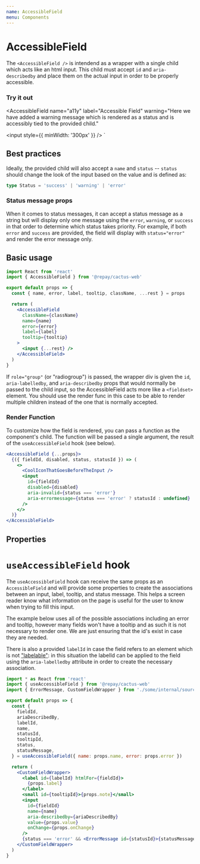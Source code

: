 ```yaml
---
name: AccessibleField
menu: Components
---
```



# AccessibleField

The `<AccessibleField />` is intendend as a wrapper with a single child which acts like an html input. This child must accept `id` and `aria-describedby` and place them on the actual input in order to be properly accessible.

### Try it out

<AccessibleField
  name="a11y"
  label="Accessible Field"
  warning="Here we have added a warning message which is rendered as a status and is accessibly tied to the provided child."
>
  <input style={{ minWidth: '300px' }} />
</AccessibleField>
`

<LiveProvider code={code} scope={scope}>
  <LiveEditor style={livePreviewStyle} />
  <LiveError />
  <LivePreview />
</LiveProvider>

## Best practices

Ideally, the provided child will also accept a `name` and `status` -- `status` should change the look of the input based on the value and is defined as:

```ts
type Status = 'success' | 'warning' | 'error'
```

### Status message props

When it comes to status messages, it can accept a status message as a string but will display only one message using the `error`, `warning`, or `success` in that order to determine which status takes priority. For example, if both `error` and `success` are provided, the field will display with `status="error"` and render the error message only.

## Basic usage

```jsx
import React from 'react'
import { AccessibleField } from '@repay/cactus-web'

export default props => {
  const { name, error, label, tooltip, className, ...rest } = props

  return (
    <AccessibleField
      className={className}
      name={name}
      error={error}
      label={label}
      tooltip={tooltip}
    >
      <input {...rest} />
    </AccessibleField>
  )
}
```

If `role="group"` (or "radiogroup") is passed, the wrapper div is given the `id`, `aria-labelledby`, and `aria-describedby` props that would normally be passed to the child input, so the AccessibleField acts more like a `<fieldset>` element. You should use the render func in this case to be able to render multiple children instead of the one that is normally accepted.

### Render Function

To customize how the field is rendered, you can pass a function as the component's child. The function will be passed a single argument, the result of the `useAccessibleField` hook (see below).

```jsx
<AccessibleField {...props}>
  {({ fieldId, disabled, status, statusId }) => (
    <>
      <CoolIconThatGoesBeforeTheInput />
      <input
        id={fieldId}
        disabled={disabled}
        aria-invalid={status === 'error'}
        aria-errormessage={status === 'error' ? statusId : undefined}
      />
    </>
  )}
</AccessibleField>
```

## Properties

<PropsTable of={AccessibleField} fileName="AccessibleField/AccessibleField.tsx" />

# `useAccessibleField` hook

The `useAccessibleField` hook can receive the same props as an `AccessibleField` and will provide some properties to create the associations between an input, label, tooltip, and status message. This helps a screen reader know what information on the page is useful for the user to know when trying to fill this input.

The example below uses all of the possible associations including an error and tooltip, however many fields won't have a tooltip and as such it is not necessary to render one. We are just ensuring that the id's exist in case they are needed.

There is also a provided `labelId` in case the field refers to an element which is not ["labelable"](https://developer.mozilla.org/en-US/docs/Web/Guide/HTML/Content_categories#Form_labelable): in this situation the labelId can be applied to the field using the `aria-labelledby` attribute in order to create the necessary association.

```jsx
import * as React from 'react'
import { useAccessibleField } from '@repay/cactus-web'
import { ErrorMessage, CustomFieldWrapper } from './some/internal/source'

export default props => {
  const {
    fieldId,
    ariaDescribedBy,
    labelId,
    name,
    statusId,
    tooltipId,
    status,
    statusMessage,
  } = useAccessibleField({ name: props.name, error: props.error })

  return (
    <CustomFieldWrapper>
      <label id={labelId} htmlFor={fieldId}>
        {props.label}
      </label>
      <small id={tooltipId}>{props.note}</small>
      <input
        id={fieldId}
        name={name}
        aria-describedby={ariaDescribedBy}
        value={props.value}
        onChange={props.onChange}
      />
      {status === 'error' && <ErrorMessage id={statusId}>{statusMessage}</ErrorMessage>}
    </CustomFieldWrapper>
  )
}
```
